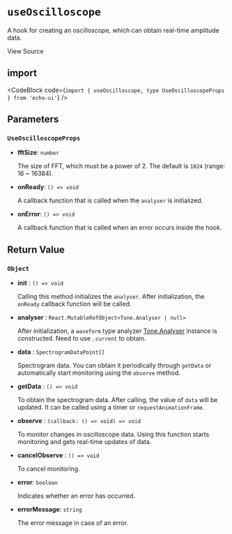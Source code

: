 
# `useOscilloscope`

A hook for creating an oscilloscope, which can obtain real-time amplitude data.

<Link
  href="https://github.com/codeacme17/echo-ui/blob/main/packages/hooks/useOscilloscope.ts"
  target="_blank"
  size="sm"
  className="flex items-center"
>
  <Github className="w-4 h-4" />
  <span className="ml-2">View Source</span>
</Link>

## import

<CodeBlock code={`import { useOscilloscope, type UseOscilloscopeProps } from 'echo-ui'`} />

## Parameters

### `UseOscilloscopeProps`

- **fftSize**: `number`

  The size of FFT, which must be a power of 2. The default is `1024` (range: 16 ~ 16384).

- **onReady**: `() => void`

  A callback function that is called when the `analyser` is initialized.

- **onError**: `() => void`

  A callback function that is called when an error occurs inside the hook.

## Return Value

### `Object`

- **init** : `() => void`

  Calling this method initializes the `analyser`. After initialization, the `onReady` callback function will be called.

- **analyser** : `React.MutableRefObject<Tone.Analyser | null>`

  After initialization, a `waveform` type analyzer [Tone.Analyser](https://tonejs.github.io/docs/14.7.77/Analyser) instance is constructed. Need to use `.current` to obtain.

- **data** : `SpectrogramDataPoint[]`

  Spectrogram data. You can obtain it periodically through `getData` or automatically start monitoring using the `observe` method.

- **getData** : `() => void`

  To obtain the spectrogram data. After calling, the value of `data` will be updated. It can be called using a timer or `requestAnimationFrame`.

- **observe** : `(callback: () => void) => void`

  To monitor changes in oscilloscope data. Using this function starts monitoring and gets real-time updates of data.

- **cancelObserve** : `() => void`

  To cancel monitoring.

- **error**: `boolean`

  Indicates whether an error has occurred.

- **errorMessage**: `string`

  The error message in case of an error.
